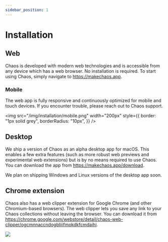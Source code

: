 ```yaml
---
sidebar_position: 1
---
```


# Installation

## Web

Chaos is developed with modern web technologies and is accessible from any device which has a web browser. No installation is required. To start using Chaos, simply navigate to <https://makechaos.app>.

### Mobile

The web app is fully responsive and continuously optimized for mobile and touch devices. If you encounter trouble, please reach out to Chaos support.

<img
  src="/img/installation/mobile.png"
  width="200px"
  style={{
    border: "1px solid grey",
    borderRadius: "10px",
  }}
/>

## Desktop

We ship a version of Chaos as an alpha desktop app for macOS. This enables a few extra features (such as more robust web previews and experimental web extensions) but is by no means required to use Chaos. You can download the app from <https://makechaos.app/download>.

We plan on shipping Windows and Linux versions of the desktop app soon.

## Chrome extension

Chaos also has a web clipper extension for Google Chrome (and other Chromium-based browsers). The web clipper lets you save any link to your Chaos collections without leaving the browser. You can download it from <https://chrome.google.com/webstore/detail/chaos-web-clipper/ogcmnnaccndogbliiifmokdkfcmdaihi>.

![](/img/installation/chrome-extension.jpeg)
